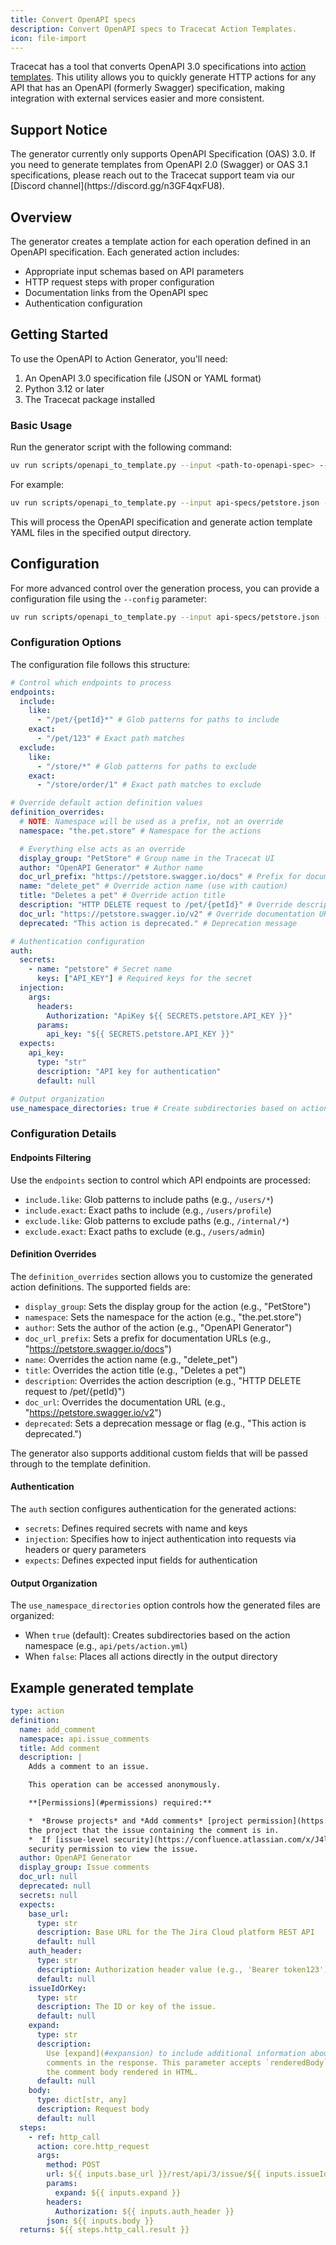 ```yaml
---
title: Convert OpenAPI specs
description: Convert OpenAPI specs to Tracecat Action Templates.
icon: file-import
---
```


Tracecat has a tool that converts OpenAPI 3.0 specifications into [action templates](/integrations/action-templates). This utility allows you to quickly generate HTTP actions for any API that has an OpenAPI (formerly Swagger) specification, making integration with external services easier and more consistent.

## Support Notice

<Note>
  The generator currently only supports OpenAPI Specification (OAS) 3.0. If you
  need to generate templates from OpenAPI 2.0 (Swagger) or OAS 3.1
  specifications, please reach out to the Tracecat support team via our [Discord
  channel](https://discord.gg/n3GF4qxFU8).
</Note>

## Overview

The generator creates a template action for each operation defined in an OpenAPI specification. Each generated action includes:

- Appropriate input schemas based on API parameters
- HTTP request steps with proper configuration
- Documentation links from the OpenAPI spec
- Authentication configuration

## Getting Started

To use the OpenAPI to Action Generator, you'll need:

1. An OpenAPI 3.0 specification file (JSON or YAML format)
2. Python 3.12 or later
3. The Tracecat package installed

### Basic Usage

Run the generator script with the following command:

```bash
uv run scripts/openapi_to_template.py --input <path-to-openapi-spec> --output-dir <output-directory>
```

For example:

```bash
uv run scripts/openapi_to_template.py --input api-specs/petstore.json --output-dir generated_templates/petstore
```

This will process the OpenAPI specification and generate action template YAML files in the specified output directory.

## Configuration

For more advanced control over the generation process, you can provide a configuration file using the `--config` parameter:

```bash
uv run scripts/openapi_to_template.py --input api-specs/petstore.json --output-dir generated_templates/petstore --config my-config.yaml
```

### Configuration Options

The configuration file follows this structure:

```yaml
# Control which endpoints to process
endpoints:
  include:
    like:
      - "/pet/{petId}*" # Glob patterns for paths to include
    exact:
      - "/pet/123" # Exact path matches
  exclude:
    like:
      - "/store/*" # Glob patterns for paths to exclude
    exact:
      - "/store/order/1" # Exact path matches to exclude

# Override default action definition values
definition_overrides:
  # NOTE: Namespace will be used as a prefix, not an override
  namespace: "the.pet.store" # Namespace for the actions

  # Everything else acts as an override
  display_group: "PetStore" # Group name in the Tracecat UI
  author: "OpenAPI Generator" # Author name
  doc_url_prefix: "https://petstore.swagger.io/docs" # Prefix for documentation URLs
  name: "delete_pet" # Override action name (use with caution)
  title: "Deletes a pet" # Override action title
  description: "HTTP DELETE request to /pet/{petId}" # Override description
  doc_url: "https://petstore.swagger.io/v2" # Override documentation URL
  deprecated: "This action is deprecated." # Deprecation message

# Authentication configuration
auth:
  secrets:
    - name: "petstore" # Secret name
      keys: ["API_KEY"] # Required keys for the secret
  injection:
    args:
      headers:
        Authorization: "ApiKey ${{ SECRETS.petstore.API_KEY }}"
      params:
        api_key: "${{ SECRETS.petstore.API_KEY }}"
  expects:
    api_key:
      type: "str"
      description: "API key for authentication"
      default: null

# Output organization
use_namespace_directories: true # Create subdirectories based on action namespace
```

### Configuration Details

#### Endpoints Filtering

Use the `endpoints` section to control which API endpoints are processed:

- `include.like`: Glob patterns to include paths (e.g., `/users/*`)
- `include.exact`: Exact paths to include (e.g., `/users/profile`)
- `exclude.like`: Glob patterns to exclude paths (e.g., `/internal/*`)
- `exclude.exact`: Exact paths to exclude (e.g., `/users/admin`)

#### Definition Overrides

The `definition_overrides` section allows you to customize the generated action definitions. The supported fields are:

- `display_group`: Sets the display group for the action (e.g., "PetStore")
- `namespace`: Sets the namespace for the action (e.g., "the.pet.store")
- `author`: Sets the author of the action (e.g., "OpenAPI Generator")
- `doc_url_prefix`: Sets a prefix for documentation URLs (e.g., "https://petstore.swagger.io/docs")
- `name`: Overrides the action name (e.g., "delete_pet")
- `title`: Overrides the action title (e.g., "Deletes a pet")
- `description`: Overrides the action description (e.g., "HTTP DELETE request to /pet/{petId}")
- `doc_url`: Overrides the documentation URL (e.g., "https://petstore.swagger.io/v2")
- `deprecated`: Sets a deprecation message or flag (e.g., "This action is deprecated.")

The generator also supports additional custom fields that will be passed through to the template definition.

#### Authentication

The `auth` section configures authentication for the generated actions:

- `secrets`: Defines required secrets with name and keys
- `injection`: Specifies how to inject authentication into requests via headers or query parameters
- `expects`: Defines expected input fields for authentication

#### Output Organization

The `use_namespace_directories` option controls how the generated files are organized:

- When `true` (default): Creates subdirectories based on the action namespace (e.g., `api/pets/action.yml`)
- When `false`: Places all actions directly in the output directory

## Example generated template

```yaml
type: action
definition:
  name: add_comment
  namespace: api.issue_comments
  title: Add comment
  description: |
    Adds a comment to an issue.

    This operation can be accessed anonymously.

    **[Permissions](#permissions) required:**

    *  *Browse projects* and *Add comments* [project permission](https://confluence.atlassian.com/x/yodKLg) for
    the project that the issue containing the comment is in.
    *  If [issue-level security](https://confluence.atlassian.com/x/J4lKLg) is configured, issue-level
    security permission to view the issue.
  author: OpenAPI Generator
  display_group: Issue comments
  doc_url: null
  deprecated: null
  secrets: null
  expects:
    base_url:
      type: str
      description: Base URL for the The Jira Cloud platform REST API
      default: null
    auth_header:
      type: str
      description: Authorization header value (e.g., 'Bearer token123')
      default: null
    issueIdOrKey:
      type: str
      description: The ID or key of the issue.
      default: null
    expand:
      type: str
      description:
        Use [expand](#expansion) to include additional information about
        comments in the response. This parameter accepts `renderedBody`, which returns
        the comment body rendered in HTML.
      default: null
    body:
      type: dict[str, any]
      description: Request body
      default: null
  steps:
    - ref: http_call
      action: core.http_request
      args:
        method: POST
        url: ${{ inputs.base_url }}/rest/api/3/issue/${{ inputs.issueIdOrKey }}/comment
        params:
          expand: ${{ inputs.expand }}
        headers:
          Authorization: ${{ inputs.auth_header }}
        json: ${{ inputs.body }}
  returns: ${{ steps.http_call.result }}
```
